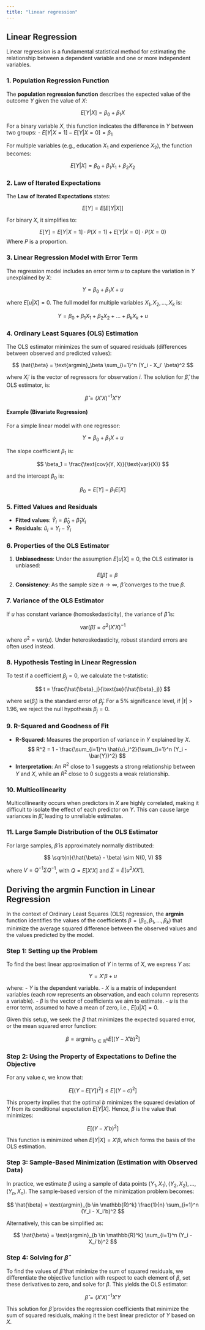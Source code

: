 ```yaml
---
title: "linear regression"
---
```


## Linear Regression

Linear regression is a fundamental statistical method for estimating the relationship between a dependent variable and one or more independent variables.

### 1. Population Regression Function

The **population regression function** describes the expected value of the outcome $Y$ given the value of $X$:

$$
E[Y | X] = \beta_0 + \beta_1 X
$$

For a binary variable $X$, this function indicates the difference in $Y$ between two groups: - $E[Y | X = 1] - E[Y | X = 0] = \beta_1$

For multiple variables (e.g., education $X_1$ and experience $X_2$), the function becomes:

$$
E[Y | X] = \beta_0 + \beta_1 X_1 + \beta_2 X_2
$$

### 2. Law of Iterated Expectations

The **Law of Iterated Expectations** states:

$$
E[Y] = E[E[Y | X]]
$$

For binary $X$, it simplifies to:

$$
E[Y] = E[Y | X = 1] \cdot P(X = 1) + E[Y | X = 0] \cdot P(X = 0)
$$ Where $P$ is a proportion.

### 3. Linear Regression Model with Error Term

The regression model includes an error term $u$ to capture the variation in $Y$ unexplained by $X$:

$$
Y = \beta_0 + \beta_1 X + u
$$

where $E[u | X] = 0$. The full model for multiple variables $X_1, X_2, \ldots, X_k$ is:

$$
Y = \beta_0 + \beta_1 X_1 + \beta_2 X_2 + \ldots + \beta_k X_k + u
$$

### 4. Ordinary Least Squares (OLS) Estimation

The OLS estimator minimizes the sum of squared residuals (differences between observed and predicted values):

$$
\hat{\beta} = \text{argmin}_\beta \sum_{i=1}^n (Y_i - X_i' \beta)^2
$$

where $X_i'$ is the vector of regressors for observation $i$. The solution for $\hat{\beta}$, the OLS estimator, is:

$$
\hat{\beta} = (X'X)^{-1} X'Y
$$

#### Example (Bivariate Regression)

For a simple linear model with one regressor:

$$
Y = \beta_0 + \beta_1 X + u
$$

The slope coefficient $\beta_1$ is:

$$
\beta_1 = \frac{\text{cov}(Y, X)}{\text{var}(X)}
$$

and the intercept $\beta_0$ is:

$$
\beta_0 = E[Y] - \beta_1 E[X]
$$

### 5. Fitted Values and Residuals

-   **Fitted values**: $\hat{Y}_i = \hat{\beta}_0 + \hat{\beta}_1 X_i$
-   **Residuals**: $\hat{u}_i = Y_i - \hat{Y}_i$

### 6. Properties of the OLS Estimator

1.  **Unbiasedness**: Under the assumption $E[u | X] = 0$, the OLS estimator is unbiased: $$
    E[\hat{\beta}] = \beta
    $$
2.  **Consistency**: As the sample size $n \to \infty$, $\hat{\beta}$ converges to the true $\beta$.

### 7. Variance of the OLS Estimator

If $u$ has constant variance (homoskedasticity), the variance of $\hat{\beta}$ is:

$$
\text{var}(\hat{\beta}) = \sigma^2 (X'X)^{-1}
$$

where $\sigma^2 = \text{var}(u)$. Under heteroskedasticity, robust standard errors are often used instead.

### 8. Hypothesis Testing in Linear Regression

To test if a coefficient $\beta_j = 0$, we calculate the t-statistic:

$$
t = \frac{\hat{\beta}_j}{\text{se}(\hat{\beta}_j)}
$$

where $\text{se}(\hat{\beta}_j)$ is the standard error of $\hat{\beta}_j$. For a 5% significance level, if $|t| > 1.96$, we reject the null hypothesis $\beta_j = 0$.

### 9. R-Squared and Goodness of Fit

-   **R-Squared**: Measures the proportion of variance in $Y$ explained by $X$. $$
    R^2 = 1 - \frac{\sum_{i=1}^n \hat{u}_i^2}{\sum_{i=1}^n (Y_i - \bar{Y})^2}
    $$
-   **Interpretation**: An $R^2$ close to 1 suggests a strong relationship between $Y$ and $X$, while an $R^2$ close to 0 suggests a weak relationship.

### 10. Multicollinearity

Multicollinearity occurs when predictors in $X$ are highly correlated, making it difficult to isolate the effect of each predictor on $Y$. This can cause large variances in $\hat{\beta}$, leading to unreliable estimates.

### 11. Large Sample Distribution of the OLS Estimator

For large samples, $\hat{\beta}$ is approximately normally distributed:

$$
\sqrt{n}(\hat{\beta} - \beta) \sim N(0, V)
$$

where $V = Q^{-1} \Sigma Q^{-1}$, with $Q = E[X'X]$ and $\Sigma = E[u^2 X X']$.

## Deriving the argmin Function in Linear Regression

In the context of Ordinary Least Squares (OLS) regression, the **argmin** function identifies the values of the coefficients $\beta = (\beta_0, \beta_1, \ldots, \beta_k)$ that minimize the average squared difference between the observed values and the values predicted by the model.

### Step 1: Setting up the Problem

To find the best linear approximation of $Y$ in terms of $X$, we express $Y$ as:

$$
Y = X'\beta + u
$$

where: - $Y$ is the dependent variable. - $X$ is a matrix of independent variables (each row represents an observation, and each column represents a variable). - $\beta$ is the vector of coefficients we aim to estimate. - $u$ is the error term, assumed to have a mean of zero, i.e., $E[u | X] = 0$.

Given this setup, we seek the $\beta$ that minimizes the expected squared error, or the mean squared error function:

$$
\beta = \text{argmin}_{b \in \mathbb{R}^k} E[(Y - X'b)^2]
$$

### Step 2: Using the Property of Expectations to Define the Objective

For any value $c$, we know that:

$$
E[(Y - E[Y])^2] \leq E[(Y - c)^2]
$$

This property implies that the optimal $b$ minimizes the squared deviation of $Y$ from its conditional expectation $E[Y | X]$. Hence, $\beta$ is the value that minimizes:

$$
E[(Y - X'b)^2]
$$

This function is minimized when $E[Y | X] = X'\beta$, which forms the basis of the OLS estimation.

### Step 3: Sample-Based Minimization (Estimation with Observed Data)

In practice, we estimate $\beta$ using a sample of data points $(Y_1, X_1), (Y_2, X_2), \ldots, (Y_n, X_n)$. The sample-based version of the minimization problem becomes:

$$
\hat{\beta} = \text{argmin}_{b \in \mathbb{R}^k} \frac{1}{n} \sum_{i=1}^n (Y_i - X_i'b)^2
$$

Alternatively, this can be simplified as:

$$
\hat{\beta} = \text{argmin}_{b \in \mathbb{R}^k} \sum_{i=1}^n (Y_i - X_i'b)^2
$$

### Step 4: Solving for $\hat{\beta}$

To find the values of $\hat{\beta}$ that minimize the sum of squared residuals, we differentiate the objective function with respect to each element of $\beta$, set these derivatives to zero, and solve for $\beta$. This yields the OLS estimator:

$$
\hat{\beta} = (X'X)^{-1} X'Y
$$

This solution for $\hat{\beta}$ provides the regression coefficients that minimize the sum of squared residuals, making it the best linear predictor of $Y$ based on $X$.
